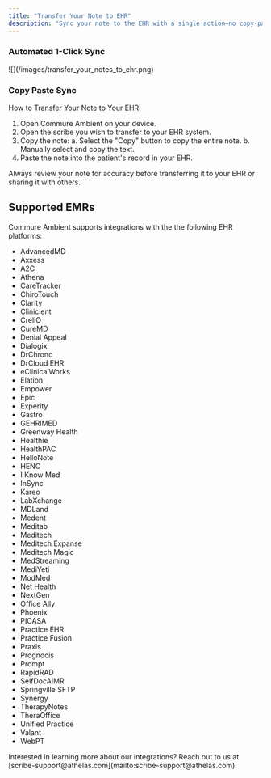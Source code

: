 ```yaml
---
title: "Transfer Your Note to EHR"
description: "Sync your note to the EHR with a single action—no copy-paste required."
---
```


### Automated 1-Click Sync

<Frame>
  ![](/images/transfer_your_notes_to_ehr.png)
</Frame>

### Copy Paste Sync

How to Transfer Your Note to Your EHR:

1. Open Commure Ambient on your device.
2. Open the scribe you wish to transfer to your EHR system.
3. Copy the note:
   a. Select the "Copy" button to copy the entire note.
   b. Manually select and copy the text.
4. Paste the note into the patient's record in your EHR.

<Tip>
   Always review your note for accuracy before transferring it to your EHR or sharing it with others. 
</Tip>

## Supported EMRs

Commure Ambient supports integrations with the the following EHR platforms:

- AdvancedMD
- Axxess
- A2C
- Athena
- CareTracker
- ChiroTouch
- Clarity
- Clinicient
- CreliO
- CureMD
- Denial Appeal
- Dialogix
- DrChrono
- DrCloud EHR
- eClinicalWorks
- Elation
- Empower
- Epic
- Experity
- Gastro
- GEHRIMED
- Greenway Health
- Healthie
- HealthPAC
- HelloNote
- HENO
- I Know Med
- InSync
- Kareo
- LabXchange
- MDLand
- Medent
- Meditab
- Meditech
- Meditech Expanse
- Meditech Magic
- MedStreaming
- MediYeti
- ModMed
- Net Health
- NextGen
- Office Ally
- Phoenix
- PICASA
- Practice EHR
- Practice Fusion
- Praxis
- Prognocis
- Prompt
- RapidRAD
- SelfDocAIMR
- Springville SFTP
- Synergy
- TherapyNotes
- TheraOffice
- Unified Practice
- Valant
- WebPT

<Tip>
  Interested in learning more about our integrations? Reach out to us at [scribe-support@athelas.com](mailto:scribe-support@athelas.com). 
</Tip>
